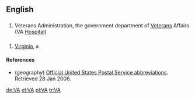 ==English==
==={{initialism}}===
{{wikipedia}}
# Veterans Administration, the government department of [[Veteran]]s Affairs (VA [[Hospital]])

==={{abbreviation}}===
# {{geography}} [[Virginia]], a {{USstate}}

====References====
* (geography) [http://www.usps.com/ncsc/lookups/abbreviations.html Official United States Postal Service abbreviations]. Retrieved 28 Jan 2006.

[[de:VA]]
[[et:VA]]
[[pl:VA]]
[[tr:VA]]